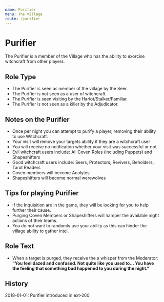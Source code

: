 ```yaml
---
name: Purifier
menu: The Village
route: /purifier
---
```


# Purifier

The Purifier is a member of the Village who has the ability to exorcise
witchcraft from other players.

## Role Type

  - The Purifier is seen as member of the village by the Seer.
  - The Purifier is not seen as a user of witchcraft.
  - The Purifier is seen visiting by the Harlot/Stalker/Familiar.
  - The Purifier is not seen as a killer by the Adjudicator.

## Notes on the Purifier

  - Once per night you can attempt to purify a player, removing their
    ability to use Witchcraft.
  - Your visit will remove your targets ability if they are a witchcraft
    user
  - You will receive no notification whether your visit was successful
    or not
  - Evil witchcraft users include: All Coven Roles (including Puppets)
    and Shapeshifters
  - Good witchcraft users include: Seers, Protectors, Revivers,
    Beholders, Tarot Readers
  - Coven members will become Acolytes
  - Shapeshifters will become normal werewolves

## Tips for playing Purifier

  - If the Inquisition are in the game, they will be looking for you to
    help further their cause.
  - Purging Coven Members or Shapeshifters will hamper the available
    night actions of their teams.
  - You do not want to randomly use your ability as this can hinder the
    village ability to gather intel.

## Role Text

  - When a target is purged, they receive the a whisper from the
    Moderator: **"You feel dazed and confused. Not quite like you used
    to... You have the feeling that something bad happened to you during
    the night."**

## History

2018-01-01: Purifier introduced in ext-200
